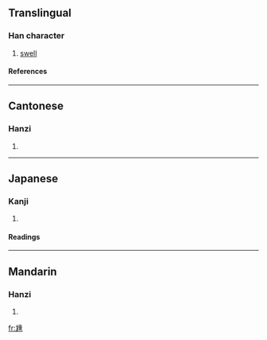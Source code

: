 ==Translingual==
===Han character===
{{Han char|rn=43|rad=尢|as=09|sn=12|four=4201<sub>1</sub>|canj=大山竹十土 (KUHJG)}}
# [[swell]]
====References====
{{Han ref|kx=0299.010|dkj=07594|dj=0954.150|hdz=10555.080|uh=5C30|ud=23600|bh=D8D8|bd=55512}}
----
==Cantonese==
===Hanzi===
{{yue-hanzi|jyut=|y=jung1}}
# {{defn|Cantonese}}
----
==Japanese==
===Kanji===
{{ja-kanji|grade=|rs=尢09}}
# {{defn|Japanese}} 
====Readings====
{{ja-readings|on=[[しょう]] (shō), [[じゅ]] (ju)|kun=}}
----
==Mandarin==
===Hanzi===
{{cmn-hanzi|pin=[[chě]] (che3), [[zhǒng]] (zhong3)|wg=ch'e<sup>3</sup>, chung<sup>3</sup>}}
# {{defn|Mandarin}}

[[fr:尰]]